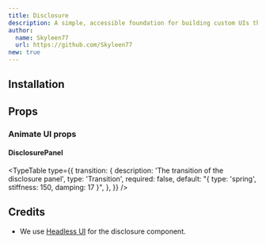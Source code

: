 ```yaml
---
title: Disclosure
description: A simple, accessible foundation for building custom UIs that show and hide content, like togglable accordion panels.
author:
  name: Skyleen77
  url: https://github.com/Skyleen77
new: true
---
```


<ComponentPreview name="headless-disclosure-demo" />

## Installation

<ComponentInstallation name="headless-disclosure" />

## Props

<div className="flex flex-row gap-x-3">
  <ExternalLink href="https://headlessui.com/react/disclosure" text="Docs" />
  <ExternalLink
    href="https://headlessui.com/react/disclosure#component-api"
    text="API Reference"
  />
</div>

### Animate UI props

#### DisclosurePanel

<TypeTable
  type={{
    transition: {
      description: 'The transition of the disclosure panel',
      type: 'Transition',
      required: false,
      default: "{ type: 'spring', stiffness: 150, damping: 17 }",
    },
  }}
/>

## Credits

- We use [Headless UI](https://headlessui.com/react/disclosure) for the disclosure component.
